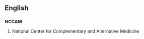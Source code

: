 ==English==
==={{initialism}}===
'''NCCAM'''

#National Center for Complementary and Alternative Medicine